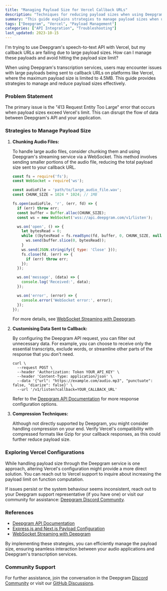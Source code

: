```yaml
---
title: "Managing Payload Size for Vercel Callback URLs"
description: "Techniques for reducing payload sizes when using Deepgram's speech-to-text API with Vercel."
summary: "This guide explains strategies to manage payload sizes when using Deepgram's speech-to-text API with Vercel, which has a 4.5MB limit on callback URLs. Methods like chunking audio files and customising data sent to callbacks are covered."
tags: ["Deepgram", "Vercel", "Payload Management"]
categories: ["API Integration", "Troubleshooting"]
last_updated: 2023-10-15
---
```


<CommunityQuestion>I'm trying to use Deepgram's speech-to-text API with Vercel, but my callback URLs are failing due to large payload sizes. How can I manage these payloads and avoid hitting the payload size limit?</CommunityQuestion>

When using Deepgram's transcription services, users may encounter issues with large payloads being sent to callback URLs on platforms like Vercel, where the maximum payload size is limited to 4.5MB. This guide provides strategies to manage and reduce payload sizes effectively.

### Problem Statement

The primary issue is the "413 Request Entity Too Large" error that occurs when payload sizes exceed Vercel's limit. This can disrupt the flow of data between Deepgram's API and your application.

### Strategies to Manage Payload Size

1. **Chunking Audio Files:**
   
   To handle large audio files, consider chunking them and using Deepgram's streaming service via a WebSocket. This method involves sending smaller portions of the audio file, reducing the total payload size sent to your callback URL.

   ```javascript
   const fs = require('fs');
   const WebSocket = require('ws');

   const audioFile = 'path/to/large_audio_file.wav';
   const CHUNK_SIZE = 1024 * 1024; // 1MB

   fs.open(audioFile, 'r', (err, fd) => {
     if (err) throw err;
     const buffer = Buffer.alloc(CHUNK_SIZE);
     const ws = new WebSocket('wss://api.deepgram.com/v1/listen');

     ws.on('open', () => {
       let bytesRead = 0;
       while ((bytesRead = fs.readSync(fd, buffer, 0, CHUNK_SIZE, null)) > 0) {
         ws.send(buffer.slice(0, bytesRead));
       }
       ws.send(JSON.stringify({ type: 'Close' }));
       fs.close(fd, (err) => {
         if (err) throw err;
       });
     });

     ws.on('message', (data) => {
       console.log('Received:', data);
     });

     ws.on('error', (error) => {
       console.error('WebSocket error:', error);
     });
   });
   ```

   For more details, see [WebSocket Streaming with Deepgram](/docs/getting-started-with-live-streaming-audio).

2. **Customising Data Sent to Callback:**
   
   By configuring the Deepgram API request, you can filter out unnecessary data. For example, you can choose to receive only the essential transcripts, exclude words, or streamline other parts of the response that you don't need.

   ```shell
   curl \
     --request POST \
     --header 'Authorization: Token YOUR_API_KEY' \
     --header 'Content-Type: application/json' \
     --data '{"url": "https://example.com/audio.mp3", "punctuate": false, "diarize": false}' \
     --url '/v1/listen?callback=YOUR_CALLBACK_URL'
   ```

   Refer to the [Deepgram API Documentation](/docs) for more response configuration options.

3. **Compression Techniques:**
   
   Although not directly supported by Deepgram, you might consider handling compression on your end. Verify Vercel's compatibility with compressed formats like Gzip for your callback responses, as this could further reduce payload size.

### Exploring Vercel Configurations

While handling payload size through the Deepgram service is one approach, altering Vercel's configuration might provide a more direct solution. You can reach out to Vercel support to inquire about increasing the payload limit on function computation.

If issues persist or the system behaviour seems inconsistent, reach out to your Deepgram support representative (if you have one) or visit our community for assistance: [Deepgram Discord Community](https://discord.gg/deepgram).

### References
- [Deepgram API Documentation](/docs)
- [Express.js and Next.js Payload Configuration](/docs/payload-too-large#expressjs-bodyparser--nextjs-api-routes)
- [WebSocket Streaming with Deepgram](/docs/getting-started-with-live-streaming-audio)

By implementing these strategies, you can efficiently manage the payload size, ensuring seamless interaction between your audio applications and Deepgram's transcription services.

### Community Support
For further assistance, join the conversation in the Deepgram [Discord Community](https://discord.gg/deepgram) or visit our [GitHub Discussions](https://github.com/deepgram/deepgram-js/discussions).